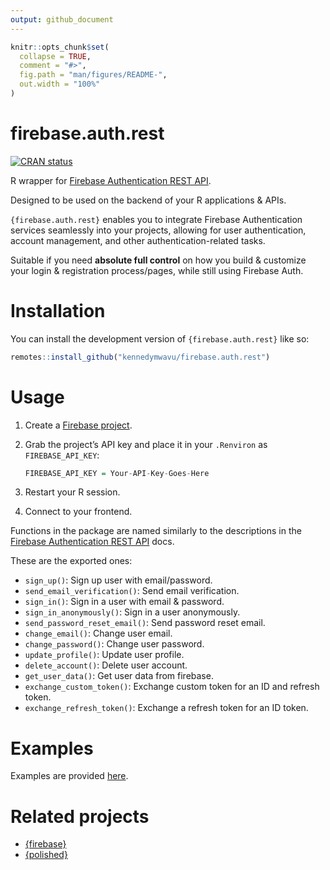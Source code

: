 ```yaml
---
output: github_document
---
```


<!-- README.md is generated from README.Rmd. Please edit that file -->

```r
knitr::opts_chunk$set(
  collapse = TRUE,
  comment = "#>",
  fig.path = "man/figures/README-",
  out.width = "100%"
)
```

# firebase.auth.rest

<!-- badges: start -->
[![CRAN status](https://www.r-pkg.org/badges/version/firebase.auth.rest)](https://CRAN.R-project.org/package=firebase.auth.rest)
<!-- badges: end -->

R wrapper for [Firebase Authentication REST API](https://firebase.google.com/docs/reference/rest/auth). 

Designed to be used on the backend of your R applications & APIs.

`{firebase.auth.rest}` enables you to integrate Firebase Authentication services
seamlessly into your projects, allowing for user authentication, account 
management, and other authentication-related tasks.

Suitable if you need **absolute full control** on how you build & 
customize your login & registration process/pages, while still using Firebase 
Auth.

# Installation

You can install the development version of `{firebase.auth.rest}` like so:

``` r
remotes::install_github("kennedymwavu/firebase.auth.rest")
```

# Usage

1. Create a [Firebase project](https://console.firebase.google.com/).
2. Grab the project's API key and place it in your `.Renviron` as `FIREBASE_API_KEY`:

    ```r
    FIREBASE_API_KEY = Your-API-Key-Goes-Here
    ```
3. Restart your R session.
4. Connect to your frontend.

Functions in the package are named similarly to the descriptions in the 
[Firebase Authentication REST API](https://firebase.google.com/docs/reference/rest/auth) 
docs.

These are the exported ones:

- `sign_up()`: Sign up user with email/password.
- `send_email_verification()`: Send email verification.
- `sign_in()`: Sign in a user with email & password.
- `sign_in_anonymously()`: Sign in a user anonymously.
- `send_password_reset_email()`: Send password reset email.
- `change_email()`: Change user email.
- `change_password()`: Change user password.
- `update_profile()`: Update user profile.
- `delete_account()`: Delete user account.
- `get_user_data()`: Get user data from firebase.
- `exchange_custom_token()`: Exchange custom token for an ID and refresh token.
- `exchange_refresh_token()`: Exchange a refresh token for an ID token.

# Examples

Examples are provided [here](https://github.com/kennedymwavu/firebase.auth.rest-examples).

# Related projects

- [{firebase}](https://github.com/JohnCoene/firebase)
- [{polished}](https://github.com/Tychobra/polished)
